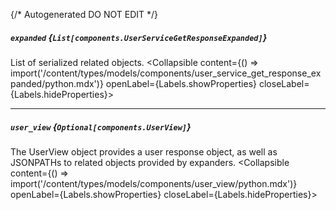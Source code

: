 {/* Autogenerated DO NOT EDIT  */}

##### `expanded` *{`List[components.UserServiceGetResponseExpanded]`}*
List of serialized related objects.
<Collapsible content={() => import('/content/types/models/components/user_service_get_response_expanded/python.mdx')} openLabel={Labels.showProperties} closeLabel={Labels.hideProperties}>
</Collapsible>

---
##### `user_view` *{`Optional[components.UserView]`}*
The UserView object provides a user response object, as well as JSONPATHs to related objects provided by expanders.
<Collapsible content={() => import('/content/types/models/components/user_view/python.mdx')} openLabel={Labels.showProperties} closeLabel={Labels.hideProperties}>
</Collapsible>


